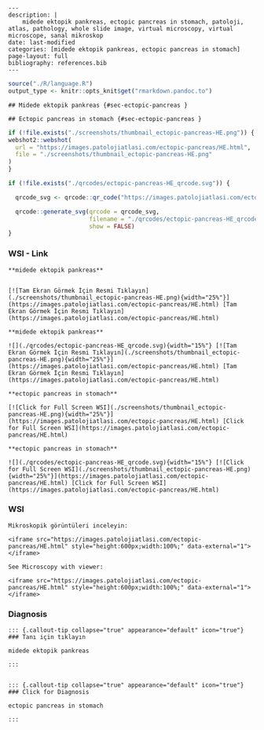 
```comment
---
description: |
    midede ektopik pankreas, ectopic pancreas in stomach, patoloji, atlas, pathology, whole slide image, virtual microscopy, virtual microscope, sanal mikroskop
date: last-modified
categories: [midede ektopik pankreas, ectopic pancreas in stomach]
page-layout: full
bibliography: references.bib
---
```



```r
source("./R/language.R")
output_type <- knitr::opts_knit$get("rmarkdown.pandoc.to")
```


```asis
## Midede ektopik pankreas {#sec-ectopic-pancreas }
```


```asis
## Ectopic pancreas in stomach {#sec-ectopic-pancreas }
```






```r
if (!file.exists("./screenshots/thumbnail_ectopic-pancreas-HE.png")) {
webshot2::webshot(
  url = "https://images.patolojiatlasi.com/ectopic-pancreas/HE.html",
  file = "./screenshots/thumbnail_ectopic-pancreas-HE.png"
)
}
```



```r
if (!file.exists("./qrcodes/ectopic-pancreas-HE_qrcode.svg")) {

  qrcode_svg <- qrcode::qr_code("https://images.patolojiatlasi.com/ectopic-pancreas/HE.html")

  qrcode::generate_svg(qrcode = qrcode_svg,
                       filename = "./qrcodes/ectopic-pancreas-HE_qrcode.svg",
                       show = FALSE)
}
```











::::: panel-tabset


### WSI - Link








:::: {.content-hidden when-format="pdf"}


```asis

**midede ektopik pankreas**


[![Tam Ekran Görmek İçin Resmi Tıklayın](./screenshots/thumbnail_ectopic-pancreas-HE.png){width="25%"}](https://images.patolojiatlasi.com/ectopic-pancreas/HE.html) [Tam Ekran Görmek İçin Resmi Tıklayın](https://images.patolojiatlasi.com/ectopic-pancreas/HE.html)

```

::::


:::: {.content-visible when-format="pdf"}

```asis

**midede ektopik pankreas**

![](./qrcodes/ectopic-pancreas-HE_qrcode.svg){width="15%"} [![Tam Ekran Görmek İçin Resmi Tıklayın](./screenshots/thumbnail_ectopic-pancreas-HE.png){width="25%"}](https://images.patolojiatlasi.com/ectopic-pancreas/HE.html) [Tam Ekran Görmek İçin Resmi Tıklayın](https://images.patolojiatlasi.com/ectopic-pancreas/HE.html)

```



::::




:::: {.content-hidden when-format="pdf"}


```asis

**ectopic pancreas in stomach**

[![Click for Full Screen WSI](./screenshots/thumbnail_ectopic-pancreas-HE.png){width="25%"}](https://images.patolojiatlasi.com/ectopic-pancreas/HE.html) [Click for Full Screen WSI](https://images.patolojiatlasi.com/ectopic-pancreas/HE.html)

```

::::


:::: {.content-visible when-format="pdf"}

```asis

**ectopic pancreas in stomach**

![](./qrcodes/ectopic-pancreas-HE_qrcode.svg){width="15%"} [![Click for Full Screen WSI](./screenshots/thumbnail_ectopic-pancreas-HE.png){width="25%"}](https://images.patolojiatlasi.com/ectopic-pancreas/HE.html) [Click for Full Screen WSI](https://images.patolojiatlasi.com/ectopic-pancreas/HE.html)

```


::::







### WSI








```asis
Mikroskopik görüntüleri inceleyin:

<iframe src="https://images.patolojiatlasi.com/ectopic-pancreas/HE.html" style="height:600px;width:100%;" data-external="1"></iframe>

```





```asis

See Microscopy with viewer:

<iframe src="https://images.patolojiatlasi.com/ectopic-pancreas/HE.html" style="height:600px;width:100%;" data-external="1"></iframe>

```





### Diagnosis


```asis


::: {.callout-tip collapse="true" appearance="default" icon="true"}
### Tanı için tıklayın

midede ektopik pankreas

:::


```


```asis


::: {.callout-tip collapse="true" appearance="default" icon="true"}
### Click for Diagnosis

ectopic pancreas in stomach

:::

```









:::::








